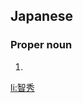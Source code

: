==Japanese==
{{ja-kanjitab|とも|ひで}}

===Proper noun===
{{ja-pos|proper|ともひで}}

# {{given name|male|lang=ja|sort=ともひで}}

[[li:智秀]]